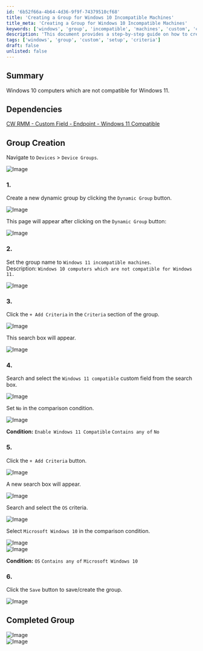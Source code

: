 ```yaml
---
id: '6b52f66a-4b64-4d36-9f9f-74379510cf68'
title: 'Creating a Group for Windows 10 Incompatible Machines'
title_meta: 'Creating a Group for Windows 10 Incompatible Machines'
keywords: ['windows', 'group', 'incompatible', 'machines', 'custom', 'criteria']
description: 'This document provides a step-by-step guide on how to create a dynamic group in ConnectWise RMM for Windows 10 computers that are not compatible with Windows 11. It includes instructions on setting up custom fields and criteria to accurately identify incompatible machines.'
tags: ['windows', 'group', 'custom', 'setup', 'criteria']
draft: false
unlisted: false
---
```

## Summary

Windows 10 computers which are not compatible for Windows 11.

## Dependencies

[CW RMM - Custom Field - Endpoint - Windows 11 Compatible](https://proval.itglue.com/DOC-5078775-15835398)

## Group Creation

Navigate to `Devices` > `Device Groups`.

![Image](../../../static/img/Windows-11-incompatible-machines/image_1.png)

### 1.
Create a new dynamic group by clicking the `Dynamic Group` button.

![Image](../../../static/img/Windows-11-incompatible-machines/image_2.png)

This page will appear after clicking on the `Dynamic Group` button:

![Image](../../../static/img/Windows-11-incompatible-machines/image_3.png)

### 2.
Set the group name to `Windows 11 incompatible machines`.  
Description: `Windows 10 computers which are not compatible for Windows 11.`

![Image](../../../static/img/Windows-11-incompatible-machines/image_4.png)

### 3.
Click the `+ Add Criteria` in the `Criteria` section of the group.

![Image](../../../static/img/Windows-11-incompatible-machines/image_5.png)

This search box will appear.

![Image](../../../static/img/Windows-11-incompatible-machines/image_6.png)

### 4.
Search and select the `Windows 11 compatible` custom field from the search box.

![Image](../../../static/img/Windows-11-incompatible-machines/image_7.png)

Set `No` in the comparison condition.

![Image](../../../static/img/Windows-11-incompatible-machines/image_8.png)

**Condition:** `Enable Windows 11 Compatible` `Contains any of` `No`

### 5.
Click the `+ Add Criteria` button.

![Image](../../../static/img/Windows-11-incompatible-machines/image_9.png)

A new search box will appear.

![Image](../../../static/img/Windows-11-incompatible-machines/image_10.png)

Search and select the `OS` criteria.

![Image](../../../static/img/Windows-11-incompatible-machines/image_11.png)

Select `Microsoft Windows 10` in the comparison condition.

![Image](../../../static/img/Windows-11-incompatible-machines/image_12.png)  
![Image](../../../static/img/Windows-11-incompatible-machines/image_13.png)

**Condition:** `OS` `Contains any of` `Microsoft Windows 10`

### 6.
Click the `Save` button to save/create the group.

![Image](../../../static/img/Windows-11-incompatible-machines/image_14.png)

## Completed Group

![Image](../../../static/img/Windows-11-incompatible-machines/image_15.png)  
![Image](../../../static/img/Windows-11-incompatible-machines/image_16.png)











